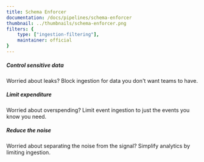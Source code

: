 ```yaml
---
title: Schema Enforcer
documentation: /docs/pipelines/schema-enforcer
thumbnail: ../thumbnails/schema-enforcer.png
filters: {
    type: ["ingestion-filtering"],
    maintainer: official
}
---
```


<Section
    divider={false}
    title="Shape what data is available in your PostHog instance by enforcing a schema and blocking events that don't match."
    size="full"
    cols={3}
>
    <div>
        <h5>Control sensitive data</h5>
        <p>Worried about leaks? Block ingestion for data you don't want teams to have.</p>
    </div>
    <div>
       <h5>Limit expenditure</h5>
        <p>Worried about overspending? Limit event ingestion to just the events you know you need.</p>
    </div>
    <div>
        <h5>Reduce the noise</h5>
        <p>Worried about separating the noise from the signal? Simplify analytics by limiting ingestion.</p>
    </div>
</Section>

<Documentation />